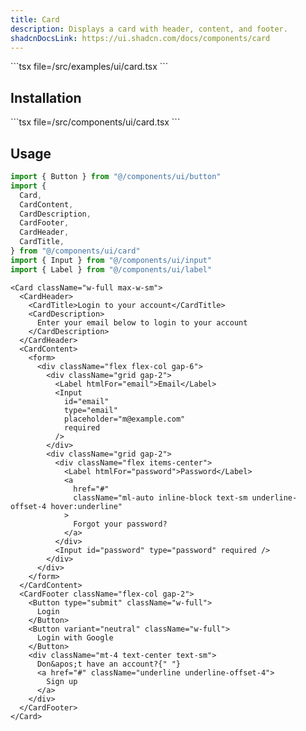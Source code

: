 ```yaml
---
title: Card
description: Displays a card with header, content, and footer.
shadcnDocsLink: https://ui.shadcn.com/docs/components/card
---
```


<ComponentPreview component="card">
  ```tsx file=<rootDir>/src/examples/ui/card.tsx
  ```
</ComponentPreview>

## Installation

<Installation component="card">
  ```tsx file=<rootDir>/src/components/ui/card.tsx
  ```
</Installation>

## Usage

```ts
import { Button } from "@/components/ui/button"
import {
  Card,
  CardContent,
  CardDescription,
  CardFooter,
  CardHeader,
  CardTitle,
} from "@/components/ui/card"
import { Input } from "@/components/ui/input"
import { Label } from "@/components/ui/label"
```

```tsx
<Card className="w-full max-w-sm">
  <CardHeader>
    <CardTitle>Login to your account</CardTitle>
    <CardDescription>
      Enter your email below to login to your account
    </CardDescription>
  </CardHeader>
  <CardContent>
    <form>
      <div className="flex flex-col gap-6">
        <div className="grid gap-2">
          <Label htmlFor="email">Email</Label>
          <Input
            id="email"
            type="email"
            placeholder="m@example.com"
            required
          />
        </div>
        <div className="grid gap-2">
          <div className="flex items-center">
            <Label htmlFor="password">Password</Label>
            <a
              href="#"
              className="ml-auto inline-block text-sm underline-offset-4 hover:underline"
            >
              Forgot your password?
            </a>
          </div>
          <Input id="password" type="password" required />
        </div>
      </div>
    </form>
  </CardContent>
  <CardFooter className="flex-col gap-2">
    <Button type="submit" className="w-full">
      Login
    </Button>
    <Button variant="neutral" className="w-full">
      Login with Google
    </Button>
    <div className="mt-4 text-center text-sm">
      Don&apos;t have an account?{" "}
      <a href="#" className="underline underline-offset-4">
        Sign up
      </a>
    </div>
  </CardFooter>
</Card>
```
